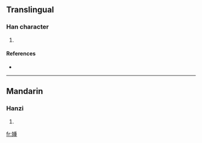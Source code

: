 ==Translingual==

===Han character===
{{Han char|rn=38|rad=女|as=09|sn=12|four=|canj=女竹十土 (VHJG)}}

# {{defn|Han|sort=女09}}

====References====
* {{Han ref|kx=0266.360|dkj=06497|hdz=21066.120|uh=5A91|ud=23185}}

----

==Mandarin==

===Hanzi===
{{cmn-hanzi|pin=[[zhòng]] ([[zhong4]])|wg=chung<sup>4</sup>}}

# {{defn|Mandarin}}

[[fr:媑]]